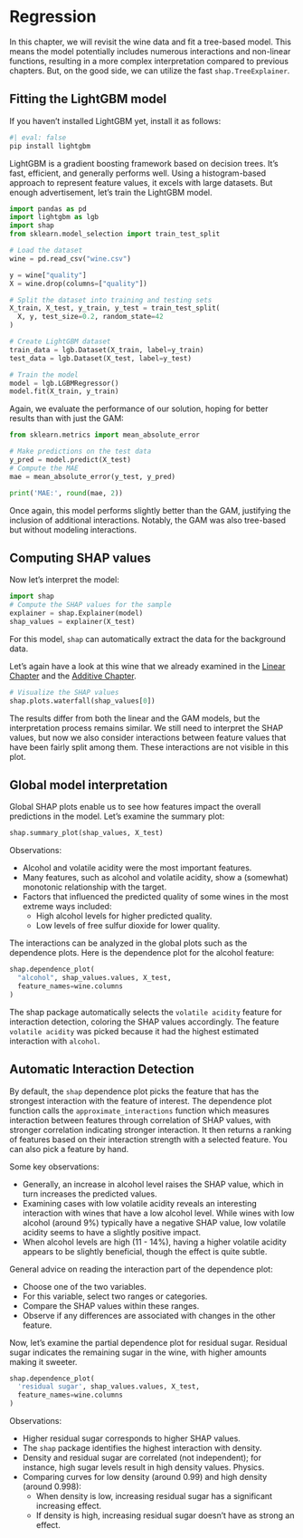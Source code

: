 # Regression

In this chapter, we will revisit the wine data and fit a tree-based model.
This means the model potentially includes numerous interactions and non-linear functions, resulting in a more complex interpretation compared to previous chapters.
But, on the good side, we can utilize the fast `shap.TreeExplainer`.

## Fitting the LightGBM model

If you haven't installed LightGBM yet, install it as follows:

```python
#| eval: false
pip install lightgbm
```

LightGBM is a gradient boosting framework based on decision trees.
It's fast, efficient, and generally performs well.
Using a histogram-based approach to represent feature values, it excels with large datasets.
But enough advertisement, let's train the LightGBM model.

```python
import pandas as pd
import lightgbm as lgb
import shap
from sklearn.model_selection import train_test_split

# Load the dataset
wine = pd.read_csv("wine.csv")

y = wine["quality"]
X = wine.drop(columns=["quality"])

# Split the dataset into training and testing sets
X_train, X_test, y_train, y_test = train_test_split(
  X, y, test_size=0.2, random_state=42
)

# Create LightGBM dataset
train_data = lgb.Dataset(X_train, label=y_train)
test_data = lgb.Dataset(X_test, label=y_test)

# Train the model
model = lgb.LGBMRegressor()
model.fit(X_train, y_train)
```

Again, we evaluate the performance of our solution, hoping for better results than with just the GAM:

```python
from sklearn.metrics import mean_absolute_error

# Make predictions on the test data
y_pred = model.predict(X_test)
# Compute the MAE
mae = mean_absolute_error(y_test, y_pred)

print('MAE:', round(mae, 2))

```

Once again, this model performs slightly better than the GAM, justifying the inclusion of additional interactions.
Notably, the GAM was also tree-based but without modeling interactions.


## Computing SHAP values

Now let's interpret the model:

```python
import shap
# Compute the SHAP values for the sample
explainer = shap.Explainer(model)
shap_values = explainer(X_test)
```

For this model, `shap` can automatically extract the data for the background data.

Let's again have a look at this wine that we already examined in the [Linear Chapter](#linear) and the [Additive Chapter](#additive).

```python
# Visualize the SHAP values
shap.plots.waterfall(shap_values[0])
```

The results differ from both the linear and the GAM models, but the interpretation process remains similar.
We still need to interpret the SHAP values, but now we also consider interactions between feature values that have been fairly split among them.
These interactions are not visible in this plot.

## Global model interpretation

Global SHAP plots enable us to see how features impact the overall predictions in the model.
Let's examine the summary plot:

```python
shap.summary_plot(shap_values, X_test)
```

Observations:

- Alcohol and volatile acidity were the most important features.
- Many features, such as alcohol and volatile acidity, show a (somewhat) monotonic relationship with the target.
- Factors that influenced the predicted quality of some wines in the most extreme ways included:
  - High alcohol levels for higher predicted quality.
  - Low levels of free sulfur dioxide for lower quality.

The interactions can be analyzed in the global plots such as the dependence plots.
Here is the dependence plot for the alcohol feature:

```python
shap.dependence_plot(
  "alcohol", shap_values.values, X_test,
  feature_names=wine.columns
)
```

The shap package automatically selects the `volatile acidity` feature for interaction detection, coloring the SHAP values accordingly.
The feature `volatile acidity` was picked because it had the highest estimated interaction with `alcohol`.

::: {.callout-note}

## Automatic Interaction Detection

By default, the `shap` dependence plot picks the feature that has the strongest interaction with the feature of interest.
The dependence plot function calls the  `approximate_interactions` function which measures interaction between features through correlation of SHAP values, with stronger correlation indicating stronger interaction.
It then returns a ranking of features based on their interaction strength with a selected feature.
You can also pick a feature by hand.

:::


Some key observations:

- Generally, an increase in alcohol level raises the SHAP value, which in turn increases the predicted values.
- Examining cases with low volatile acidity reveals an interesting interaction with wines that have a low alcohol level. While wines with low alcohol (around 9%) typically have a negative SHAP value, low volatile acidity seems to have a slightly positive impact.
- When alcohol levels are high (11 - 14%), having a higher volatile acidity appears to be slightly beneficial, though the effect is quite subtle.

::: {.callout-note}
General advice on reading the interaction part of the dependence plot:

- Choose one of the two variables.
- For this variable, select two ranges or categories.
- Compare the SHAP values within these ranges.
- Observe if any differences are associated with changes in the other feature.

:::

Now, let's examine the partial dependence plot for residual sugar.
Residual sugar indicates the remaining sugar in the wine, with higher amounts making it sweeter.

```python
shap.dependence_plot(
  'residual sugar', shap_values.values, X_test,
  feature_names=wine.columns
)
```


Observations:

- Higher residual sugar corresponds to higher SHAP values.
- The `shap` package identifies the highest interaction with density.
- Density and residual sugar are correlated (not independent); for instance, high sugar levels result in high density values. Physics.
- Comparing curves for low density (around 0.99) and high density (around 0.998):
  - When density is low, increasing residual sugar has a significant increasing effect.
  - If density is high, increasing residual sugar doesn't have as strong an effect.




